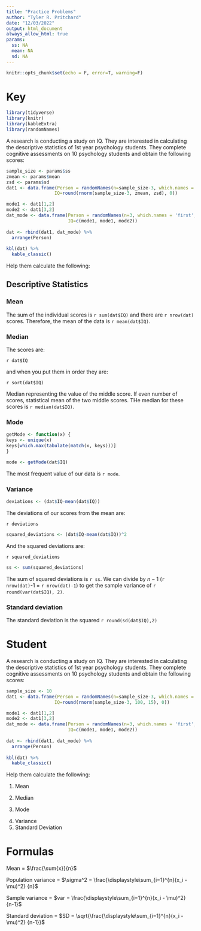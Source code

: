 ```yaml
---
title: "Practice Problems"
author: "Tyler R. Pritchard"
date: "12/03/2022"
output: html_document
always_allow_html: true
params:
  ss: NA
  mean: NA
  sd: NA
---
```


```r
knitr::opts_chunk$set(echo = F, error=T, warning=F)
```

# Key
```r
library(tidyverse)
library(knitr)
library(kableExtra)
library(randomNames)
```

A research is conducting a study on IQ. They are interested in calculating the descriptive statistics of 1st year psychology students. They complete cognitive assessments on 10 psychology students and obtain the following scores:

```r
sample_size <- params$ss
zmean <- params$mean
zsd <- params$sd
dat1 <- data.frame(Person = randomNames(n=sample_size-3, which.names = 'first', sample.with.replacement = F),
                  IQ=round(rnorm(sample_size-3, zmean, zsd), 0))

mode1 <- dat1[1,2]
mode2 <- dat1[3,2]
dat_mode <- data.frame(Person = randomNames(n=3, which.names = 'first', sample.with.replacement = F),
                       IQ=c(mode1, mode1, mode2))
                       
dat <- rbind(dat1, dat_mode) %>% 
  arrange(Person)
                       
kbl(dat) %>% 
  kable_classic()
```

\newpage 

Help them calculate the following:

## Descriptive Statistics


### Mean


The sum of the individual scores is `r sum(dat$IQ)` and there are `r nrow(dat)` scores. Therefore, the mean of the data is `r mean(dat$IQ)`.

### Median

The scores are:

`r dat$IQ`

and when you put them in order they are:

`r sort(dat$IQ)`

Median representing the value of the middle score. If even number of scores, statistical mean of the two middle scores. THe median for these scores is `r median(dat$IQ)`.

### Mode

```r
getMode <- function(x) {
keys <- unique(x)
keys[which.max(tabulate(match(x, keys)))]
}

mode <- getMode(dat$IQ)
```

The most frequent value of our data is `r mode`.

### Variance


```r
deviations <- (dat$IQ-mean(dat$IQ))
```

The deviations of our scores from the mean are:

`r deviations`

```r
squared_deviations <- (dat$IQ-mean(dat$IQ))^2
```

And the squared deviations are:

`r squared_deviations`

```r
ss <- sum(squared_deviations)
```

The sum of squared deviations is `r ss`. We can divide by $n-1$ (`r nrow(dat)`-1 = `r nrow(dat)-1`) to get the sample variance of `r round(var(dat$IQ), 2)`. 

### Standard deviation

The standard deviation is the squared `r round(sd(dat$IQ),2)`

\newpage 

# Student

A research is conducting a study on IQ. They are interested in calculating the descriptive statistics of 1st year psychology students. They complete cognitive assessments on 10 psychology students and obtain the following scores:

```r
sample_size <- 10
dat1 <- data.frame(Person = randomNames(n=sample_size-3, which.names = 'first', sample.with.replacement = F),
                  IQ=round(rnorm(sample_size-3, 100, 15), 0))

mode1 <- dat1[1,2]
mode2 <- dat1[3,2]
dat_mode <- data.frame(Person = randomNames(n=3, which.names = 'first', sample.with.replacement = F),
                       IQ=c(mode1, mode1, mode2))
                       
dat <- rbind(dat1, dat_mode) %>% 
  arrange(Person)
                       
kbl(dat) %>% 
  kable_classic()
```

\newpage 

Help them calculate the following:

1. Mean
\newline
\newline
\newline
\newline
\newline
\newline
\newline
\newline
\newline
\newline
\newline
\newline
\newline

2. Median
\newline
\newline
\newline
\newline
\newline
\newline
\newline
\newline
\newline
\newline
\newline
\newline
\newline
3. Mode

\newpage

4. Variance
\newline
\newline
\newline
\newline
\newline
\newline
\newline
\newline
\newline
\newline
\newline
\newline
\newline
\newline
\newline
\newline
\newline
\newline
\newline
\newline
\newline
\newline
\newline
\newline
\newline
\newline
5. Standard Deviation

\newpage

# Formulas

Mean = $\frac{\sum{x}}{n}$

Population variance = $\sigma^2 = \frac{\displaystyle\sum_{i=1}^{n}(x_i - \mu)^2} {n}$

Sample variance = $var = \frac{\displaystyle\sum_{i=1}^{n}(x_i - \mu)^2} {n-1}$

Standard deviation = $SD = \sqrt{\frac{\displaystyle\sum_{i=1}^{n}(x_i - \mu)^2} {n-1}}$
